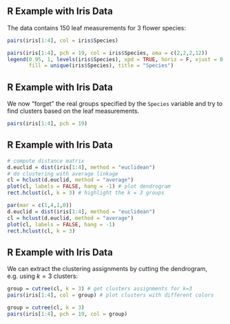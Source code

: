 ## R Example with Iris Data

The data contains 150 leaf measurements for 3 flower species:

```r
pairs(iris[1:4], col = iris$Species)
```

```r
pairs(iris[1:4], pch = 19, col = iris$Species, oma = c(2,2,2,12))
legend(0.95, 1, levels(iris$Species), xpd = TRUE, horiz = F, xjust = 0.5,
       fill = unique(iris$Species), title = "Species")
```

## R Example with Iris Data

We now "forget" the real groups specified by the `Species` variable and try to find clusters based on the leaf measurements. 
<!--  Clustering techniques essentially try to formalise what human observers do 
so well in two or three dimensions (grouping by eye). -->

```r
pairs(iris[1:4], pch = 19)
```

## R Example with Iris Data

```r
# compute distance matrix
d.euclid = dist(iris[1:4], method = "euclidean")
# do clustering with average linkage
cl = hclust(d.euclid, method = "average")
plot(cl, labels = FALSE, hang = -1) # plot dendrogram
rect.hclust(cl, k = 3) # highlight the k = 3 groups
```

```r
par(mar = c(1,4,1,0))
d.euclid = dist(iris[1:4], method = "euclidean")
cl = hclust(d.euclid, method = "average")
plot(cl, labels = FALSE, hang = -1)
rect.hclust(cl, k = 3)
```

## R Example with Iris Data

We can extract the clustering assignments by cutting the dendrogram, e.g. using $k=3$ clusters:

```r
group = cutree(cl, k = 3) # get clusters assignments for k=3
pairs(iris[1:4], col = group) # plot clusters with different colors
```

```r
group = cutree(cl, k = 3) 
pairs(iris[1:4], pch = 19, col = group) 
```
